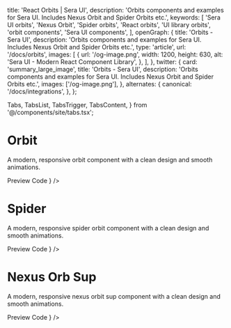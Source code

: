   title: 'React Orbits | Sera UI',
  description:
    'Orbits components and examples for Sera UI. Includes Nexus Orbit and Spider Orbits etc.',
  keywords: [
    'Sera UI orbits',
    'Nexus Orbit',
    'Spider orbits',
    'React orbits',
    'UI library orbits',
    'orbit components',
    'Sera UI components',
  ],
  openGraph: {
    title: 'Orbits - Sera UI',
    description:
      'Orbits components and examples for Sera UI. Includes Nexus Orbit and Spider Orbits etc.',
    type: 'article',
    url: '/docs/orbits',
    images: [
      {
        url: '/og-image.png',
        width: 1200,
        height: 630,
        alt: 'Sera UI - Modern React Component Library',
      },
    ],
  },
  twitter: {
    card: 'summary_large_image',
    title: 'Orbits - Sera UI',
    description:
      'Orbits components and examples for Sera UI. Includes Nexus Orbit and Spider Orbits etc.',
    images: ['/og-image.png'],
  },
  alternates: {
    canonical: '/docs/integrations',
  },
};

  Tabs,
  TabsList,
  TabsTrigger,
  TabsContent,
} from '@/components/site/tabs.tsx';


# Orbit <AI dir="left"/>

A modern, responsive orbit component with a clean design and smooth animations.

<Tabs defaultValue="preview">
  <TabsList>
    <TabsTrigger value="preview">Preview</TabsTrigger>
    <TabsTrigger value="code">Code</TabsTrigger>
  </TabsList>
  <TabsContent value="preview">
    <ComponentRenderer component={<NexusOrb />} />
  </TabsContent>
  <TabsContent value="code">
    <CodeBlock filePath="src/app/docs/orbits/nexusorb.tsx" />
  </TabsContent>
</Tabs>

# Spider

A modern, responsive spider orbit component with a clean design and smooth animations.

<Tabs defaultValue="preview" className="">
  <TabsList>
    <TabsTrigger value="preview">Preview</TabsTrigger>
    <TabsTrigger value="code">Code</TabsTrigger>
  </TabsList>
  <TabsContent value="preview">
    <ComponentRenderer component={<Spider />} />
  </TabsContent>
  <TabsContent value="code">
    <CodeBlock filePath="src/app/docs/orbits/spider.tsx" />
  </TabsContent>
</Tabs>

# Nexus Orb Sup

A modern, responsive nexus orbit sup component with a clean design and smooth animations.

<Tabs defaultValue="preview">
  <TabsList>
    <TabsTrigger value="preview">Preview</TabsTrigger>
    <TabsTrigger value="code">Code</TabsTrigger>
  </TabsList>
  <TabsContent value="preview">
    <ComponentRenderer component={<NexusOrbSup />} />
  </TabsContent>
  <TabsContent value="code">
    <CodeBlock filePath="src/app/docs/orbits/nexusorbsup.tsx" />
  </TabsContent>
</Tabs>

